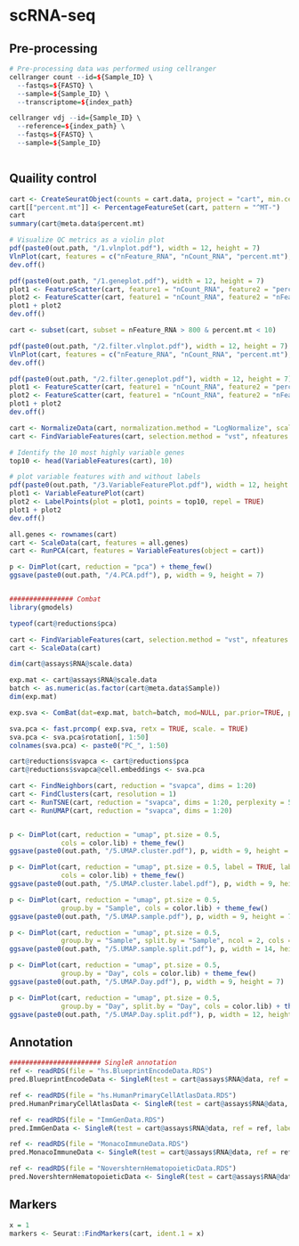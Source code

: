 
# scRNA-seq

## Pre-processing

``` r

# Pre-processing data was performed using cellranger
cellranger count --id=${Sample_ID} \
  --fastqs=${FASTQ} \
  --sample=${Sample_ID} \
  --transcriptome=${index_path}

cellranger vdj --id={Sample_ID} \
  --reference=${index_path} \
  --fastqs=${FASTQ} \
  --sample=${Sample_ID}



```


## Quaility control

``` r

cart <- CreateSeuratObject(counts = cart.data, project = "cart", min.cells = 0, min.features = 0)
cart[["percent.mt"]] <- PercentageFeatureSet(cart, pattern = "^MT-")
cart
summary(cart@meta.data$percent.mt)

# Visualize QC metrics as a violin plot
pdf(paste0(out.path, "/1.vlnplot.pdf"), width = 12, height = 7)
VlnPlot(cart, features = c("nFeature_RNA", "nCount_RNA", "percent.mt"), ncol = 3)
dev.off()

pdf(paste0(out.path, "/1.geneplot.pdf"), width = 12, height = 7)
plot1 <- FeatureScatter(cart, feature1 = "nCount_RNA", feature2 = "percent.mt")
plot2 <- FeatureScatter(cart, feature1 = "nCount_RNA", feature2 = "nFeature_RNA")
plot1 + plot2
dev.off()

cart <- subset(cart, subset = nFeature_RNA > 800 & percent.mt < 10)

pdf(paste0(out.path, "/2.filter.vlnplot.pdf"), width = 12, height = 7)
VlnPlot(cart, features = c("nFeature_RNA", "nCount_RNA", "percent.mt"), ncol = 3)
dev.off()

pdf(paste0(out.path, "/2.filter.geneplot.pdf"), width = 12, height = 7)
plot1 <- FeatureScatter(cart, feature1 = "nCount_RNA", feature2 = "percent.mt")
plot2 <- FeatureScatter(cart, feature1 = "nCount_RNA", feature2 = "nFeature_RNA")
plot1 + plot2
dev.off()

cart <- NormalizeData(cart, normalization.method = "LogNormalize", scale.factor = 10000)
cart <- FindVariableFeatures(cart, selection.method = "vst", nfeatures = 3000)

# Identify the 10 most highly variable genes
top10 <- head(VariableFeatures(cart), 10)

# plot variable features with and without labels
pdf(paste0(out.path, "/3.VariableFeaturePlot.pdf"), width = 12, height = 7)
plot1 <- VariableFeaturePlot(cart)
plot2 <- LabelPoints(plot = plot1, points = top10, repel = TRUE)
plot1 + plot2
dev.off()

all.genes <- rownames(cart)
cart <- ScaleData(cart, features = all.genes)
cart <- RunPCA(cart, features = VariableFeatures(object = cart))

p <- DimPlot(cart, reduction = "pca") + theme_few()
ggsave(paste0(out.path, "/4.PCA.pdf"), p, width = 9, height = 7)


################ Combat
library(gmodels)

typeof(cart@reductions$pca)

cart <- FindVariableFeatures(cart, selection.method = "vst", nfeatures = 3000)
cart <- ScaleData(cart)

dim(cart@assays$RNA@scale.data)

exp.mat <- cart@assays$RNA@scale.data
batch <- as.numeric(as.factor(cart@meta.data$Sample))
dim(exp.mat)

exp.sva <- ComBat(dat=exp.mat, batch=batch, mod=NULL, par.prior=TRUE, prior.plots=FALSE)

sva.pca <- fast.prcomp( exp.sva, retx = TRUE, scale. = TRUE)
sva.pca <- sva.pca$rotation[, 1:50]
colnames(sva.pca) <- paste0("PC_", 1:50)

cart@reductions$svapca <- cart@reductions$pca
cart@reductions$svapca@cell.embeddings <- sva.pca

cart <- FindNeighbors(cart, reduction = "svapca", dims = 1:20)
cart <- FindClusters(cart, resolution = 1)
cart <- RunTSNE(cart, reduction = "svapca", dims = 1:20, perplexity = 50)
cart <- RunUMAP(cart, reduction = "svapca", dims = 1:20)


p <- DimPlot(cart, reduction = "umap", pt.size = 0.5, 
             cols = color.lib) + theme_few()
ggsave(paste0(out.path, "/5.UMAP.cluster.pdf"), p, width = 9, height = 7)

p <- DimPlot(cart, reduction = "umap", pt.size = 0.5, label = TRUE, label.size = 10,
             cols = color.lib) + theme_few()
ggsave(paste0(out.path, "/5.UMAP.cluster.label.pdf"), p, width = 9, height = 7)

p <- DimPlot(cart, reduction = "umap", pt.size = 0.5,
             group.by = "Sample", cols = color.lib) + theme_few()
ggsave(paste0(out.path, "/5.UMAP.sample.pdf"), p, width = 9, height = 7)

p <- DimPlot(cart, reduction = "umap", pt.size = 0.5,
             group.by = "Sample", split.by = "Sample", ncol = 2, cols = color.lib) + theme_few()
ggsave(paste0(out.path, "/5.UMAP.sample.split.pdf"), p, width = 14, height = 12)

p <- DimPlot(cart, reduction = "umap", pt.size = 0.5,
             group.by = "Day", cols = color.lib) + theme_few()
ggsave(paste0(out.path, "/5.UMAP.Day.pdf"), p, width = 9, height = 7)

p <- DimPlot(cart, reduction = "umap", pt.size = 0.5,
             group.by = "Day", split.by = "Day", cols = color.lib) + theme_few()
ggsave(paste0(out.path, "/5.UMAP.Day.split.pdf"), p, width = 12, height = 7)


```


## Annotation

``` r

####################### SingleR annotation
ref <- readRDS(file = "hs.BlueprintEncodeData.RDS")
pred.BlueprintEncodeData <- SingleR(test = cart@assays$RNA@data, ref = ref, labels = ref$label.main)

ref <- readRDS(file = "hs.HumanPrimaryCellAtlasData.RDS")
pred.HumanPrimaryCellAtlasData <- SingleR(test = cart@assays$RNA@data, ref = ref, labels = ref$label.main)

ref <- readRDS(file = "ImmGenData.RDS")
pred.ImmGenData <- SingleR(test = cart@assays$RNA@data, ref = ref, labels = ref$label.main)

ref <- readRDS(file = "MonacoImmuneData.RDS")
pred.MonacoImmuneData <- SingleR(test = cart@assays$RNA@data, ref = ref, labels = ref$label.main)

ref <- readRDS(file = "NovershternHematopoieticData.RDS")
pred.NovershternHematopoieticData <- SingleR(test = cart@assays$RNA@data, ref = ref, labels = ref$label.main)


```

## Markers

``` r

x = 1
markers <- Seurat::FindMarkers(cart, ident.1 = x)


```








